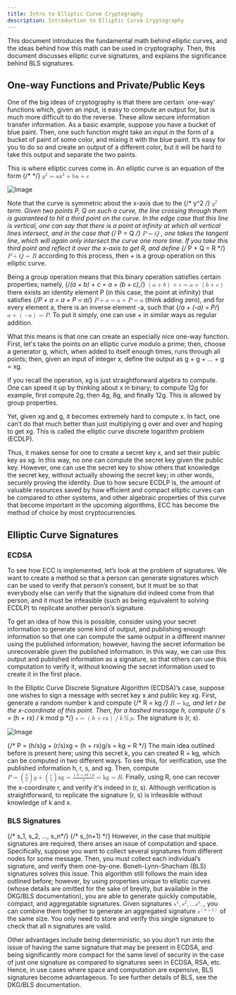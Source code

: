 ```yaml
---
title: Intro to Elliptic Curve Cryptography
description: Introduction to Elliptic Curve Cryptography
---
```


This document introduces the fundamental math behind elliptic curves, and the ideas behind how this math can be used in cryptography.
Then, this document discusses elliptic curve signatures, and explains the significance behind BLS signatures.

## One-way Functions and Private/Public Keys

One of the big ideas of cryptography is that there are certain `one-way' functions which, given an input, is easy to compute an output
for, but is much more difficult to do the reverse. These allow secure information transfer information. As a basic example, suppose you
have a bucket of blue paint. Then, one such function might take an input in the form of a bucket of paint of some color, and mixing it
with the blue paint. It’s easy for you to do so and create an output of a different color, but it will be hard to take this output and
separate the two paints.

This is where elliptic curves come in. An elliptic curve is an equation of the form
{/*<!-- y^2 = ax^3 + bx + c. --> */}
<math display="inline"><msup><mi>y</mi><mn>2</mn></msup><mo>=</mo><msup><mi>ax</mi><mn>3</mn></msup><mo>+</mo><mi>bx</mi><mo>+</mo><mi>c</mi></math>

![Image](https://user-images.githubusercontent.com/12778980/125866627-62950ff3-fffa-40f1-b17a-26131df69058.png)

Note that the curve is symmetric about the x-axis due to the
{/* y^2 */}
<math display="inline"><msup><mi>y</mi><mn>2</mn></msup></math>
term. Given two points P, Q on such a curve, the line crossing through them
is guaranteed to hit a third point on the curve. In the edge case that this line is vertical, one can say that there is a point at infinity
at which all vertical lines intersect, and in the case that
{/* P = Q */}
<math display="inline"><mi>P</mi><mo>=</mo><mi>Q</mi></math>
, one takes the tangent line, which will again only intersect the curve one
more time. If you take this third point and reflect it over the x-axis to get R, and define
{/* P + Q = R */}
<math display="inline"><mi>P</mi><mo>+</mo><mi>Q</mi><mo>=</mo><mi>R</mi></math>
according to this process, then + is a
group operation on this elliptic curve.

Being a group operation means that this binary operation satisfies certain properties; namely, {/*(a + b) + c = a + (b + c),*/} <math display="inline"><mo>(</mo><mi>a</mi><mo>+</mo><mi>b</mi><mo>)</mo><mo>+</mo><mi>c</mi><mo>=</mo><mi>a</mi><mo>+</mo><mo>(</mo><mi>b</mi><mo>+</mo><mi>c</mi><mo>)</mo></math>
there exists an identity element P (in this case, the point at infinity) that satisfies {/*P + a = a + P = a*/} <math display="inline"><mi>P</mi><mo>+</mo><mi>a</mi><mo>=</mo><mi>a</mi><mo>+</mo><mi>P</mi><mo>=</mo><mi>a</mi></math> (think adding zero), and for every element a, there
is an inverse element -a, such that {/*a + (-a) = P*/} <math display="inline"><mi>a</mi><mo>+</mo><mo>(</mo><mo>-</mo><mi>a</mi><mo>)</mo><mo>=</mo><mi>P</mi></math>. To put it simply, one can use + in similar ways as regular addition.

What this means is that one can create an especially nice one-way function. First, let's take the points on an elliptic curve modulo a
prime; then, choose a generator g, which, when added to itself enough times, runs through all points; then, given an input of integer x, define
the output as g + g + … + g = xg.

If you recall the operation, xg is just straightforward algebra to compute. One can speed it up by thinking about x in binary; to compute 12g
for example, first compute 2g, then 4g, 8g, and finally 12g. This is allowed by group properties.

Yet, given xg and g, it becomes extremely hard to compute x. In fact, one can’t do that much better than just multiplying g over and over
and hoping to get xg. This is called the elliptic curve discrete logarithm problem (ECDLP).

Thus, it makes sense for one to create a secret key x, and set their public key as xg. In this way, no one can compute the secret key given
the public key. However, one can use the secret key to show others that knowledge the secret key, without actually showing the secret key; in
other words, securely proving the identity. Due to how secure ECDLP is, the amount of valuable resources saved by how efficient and compact
elliptic curves can be compared to other systems, and other algebraic properties of this curve that become important in the upcoming algorithms,
ECC has become the method of choice by most cryptocurrencies.

## Elliptic Curve Signatures

### ECDSA

To see how ECC is implemented, let’s look at the problem of signatures. We want to create a method so that a person can generate signatures
which can be used to verify that person’s consent, but it must be so that everybody else can verify that the signature did indeed come from
that person, and it must be infeasible (such as being equivalent to solving ECDLP) to replicate another person’s signature.

To get an idea of how this is possible, consider using your secret information to generate some kind of output, and publishing enough
information so that one can compute the same output in a different manner using the published information; however, having the secret
information be unrecoverable given the published information. In this way, we can use this output and published information as a signature, so
that others can use this computation to verify it, without knowing the secret information used to create it in the first place.

In the Elliptic Curve Discrete Signature Algorithm (ECDSA)’s case, suppose one wishes to sign a message with secret key x and public key xg.
First, generate a random number k and compute {/* R = kg */} <math display="inline"><mi>R</mi><mo>=</mo><mi>kg</mi></math>, and let r be the x-coordinate of this point.
Then, for a hashed message h, compute {/* s = (h + rx) / k mod p */} <math display="inline"><mi>s</mi><mo>=</mo><mo>(</mo><mi>h</mi><mo>+</mo><mi>rx</mi><mo>)</mo><mo>/</mo><mi>k</mi><mo>%</mo><mi>p</mi></math>. The signature is (r, s).

![Image](https://user-images.githubusercontent.com/12778980/125866583-196cbffc-e2db-45e3-b411-22c93066601b.png)

{/* P = (h/s)g + (r/s)xg = (h + rx)g/s = kg = R */}
The main idea outlined before is present here; using this secret k, you can created R = kg, which can be computed in two different ways. To
see this, for verification, use the published information h, r, s, and xg. Then, compute <math display="inline"><mi>P</mi><mo>=</mo><mo>(</mo><mfrac><mi>h</mi><mi>s</mi></mfrac><mo>)</mo><mi>g</mi><mo>+</mo><mo>(</mo><mfrac><mi>r</mi><mi>s</mi></mfrac><mo>)</mo><mi>xg</mi><mo>=</mo><mfrac><mrow><mo>(</mo><mi>h</mi><mo>+</mo><mi>rx</mi><mo>)</mo><mi>g</mi></mrow><mi>s</mi></mfrac><mo>=</mo><mi>kg</mi><mo>=</mo><mi>R</mi></math>. Finally,
using R, one can recover the x-coordinate r, and verify it's indeed in (r, s). Although verification is straightforward, to replicate the
signature (r, s) is infeasible without knowledge of k and x.

### BLS Signatures

{/* s_1, s_2, …, s_n*/}
{/* s_(n+1) */}
However, in the case that multiple signatures are required, there arises an issue of computation and space. Specifically, suppose you want to
collect several signatures from different nodes for some message. Then, you must collect each individual’s signature, and verify them one-by-one.
Boneh-Lynn-Shacham (BLS) signatures solves this issue. This algorithm still follows the main idea outlined before; however, by using properties
unique to elliptic curves (whose details are omitted for the sake of brevity, but available in the DKG/BLS documentation), you are able to generate
quickly computable, compact, and aggregatable signatures. Given signatures <math display="inline"><msup><mi>s</mi><mn>1</mn></msup><mo>,</mo><msup><mi>s</mi><mn>2</mn></msup><mo>,</mo><mi>...</mi><msup><mi>s</mi><mi>n</mi></msup><mo>,</mo></math>, you can combine them together to generate an aggregated
signature <math display="inline"><msup><mi>s</mi><mrow><mo>(</mo><mi>n</mi><mo>+</mo><mn>1</mn><mo>)</mo></mrow></msup></math> of the same size. You only need to store and verify this single signature to check that all n signatures are valid.

Other advantages include being deterministic, so you don't run into the issue of having the same signature that may be present in ECDSA, and being
significantly more compact for the same level of security in the case of just one signature as compared to signatures seen in ECDSA, RSA, etc. Hence,
in use cases where space and computation are expensive, BLS signatures become advantageous. To see further details of BLS, see the DKG/BLS documentation.